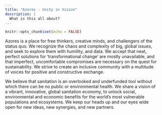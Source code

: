 ```yaml
---
title: "Azores - Unity in Vision"
description: |
  What is this all about?
---
```


```r
knitr::opts_chunk$set(echo = FALSE)
```

Azores is a place for free thinkers, creative minds, and challengers of the status quo. We recognize the chaos and complexity of big, global issues, and seek to explore them with humility, and data. We accept that neat, perfect solutions for 'transformational change' are mostly unavailable, and that imperfect, uncomfortable compromises are necessary on the quest for sustainability. We strive to create an inclusive community with a multitude of voices for positive and constructive exchange. 

We believe that sanitation is an overlooked and underfunded tool without which there can be no public or environmental health. We share a vision of a vibrant, innovative, global sanitation economy, to unlock social, environmental and economic benefits for the world's most vulnerable populations and ecosystems. We keep our heads up and our eyes wide open for new ideas, new synergies, and new partners. 
